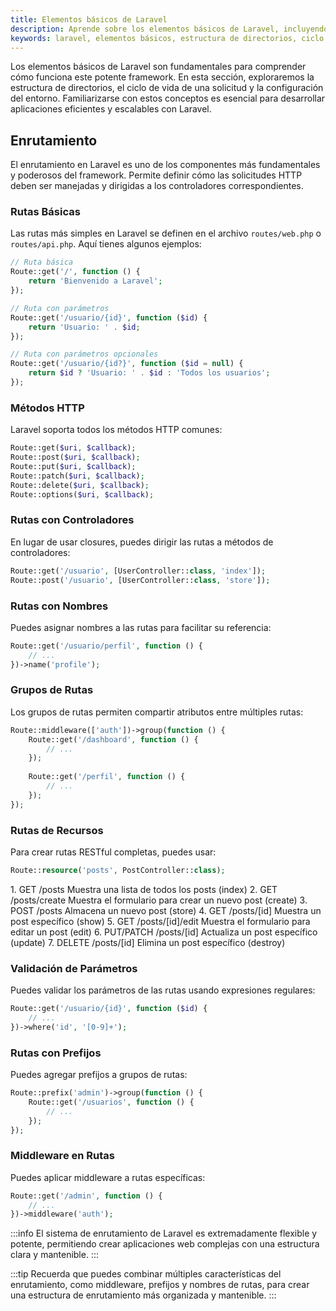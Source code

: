 ```yaml
---
title: Elementos básicos de Laravel
description: Aprende sobre los elementos básicos de Laravel, incluyendo la estructura de directorios, el ciclo de vida de una solicitud y la configuración del entorno. Familiarízate con los componentes esenciales que forman la base de cualquier aplicación Laravel.
keywords: laravel, elementos básicos, estructura de directorios, ciclo de vida de una solicitud, configuración del entorno, componentes esenciales
---
```





Los elementos básicos de Laravel son fundamentales para comprender cómo funciona este potente framework. En esta sección, exploraremos la estructura de directorios, el ciclo de vida de una solicitud y la configuración del entorno. Familiarizarse con estos conceptos es esencial para desarrollar aplicaciones eficientes y escalables con Laravel.

## Enrutamiento

El enrutamiento en Laravel es uno de los componentes más fundamentales y poderosos del framework. Permite definir cómo las solicitudes HTTP deben ser manejadas y dirigidas a los controladores correspondientes.

### Rutas Básicas

Las rutas más simples en Laravel se definen en el archivo `routes/web.php` o `routes/api.php`. Aquí tienes algunos ejemplos:

```php
// Ruta básica
Route::get('/', function () {
    return 'Bienvenido a Laravel';
});

// Ruta con parámetros
Route::get('/usuario/{id}', function ($id) {
    return 'Usuario: ' . $id;
});

// Ruta con parámetros opcionales
Route::get('/usuario/{id?}', function ($id = null) {
    return $id ? 'Usuario: ' . $id : 'Todos los usuarios';
});
```

### Métodos HTTP

Laravel soporta todos los métodos HTTP comunes:

```php
Route::get($uri, $callback);
Route::post($uri, $callback);
Route::put($uri, $callback);
Route::patch($uri, $callback);
Route::delete($uri, $callback);
Route::options($uri, $callback);
```

### Rutas con Controladores

En lugar de usar closures, puedes dirigir las rutas a métodos de controladores:

```php
Route::get('/usuario', [UserController::class, 'index']);
Route::post('/usuario', [UserController::class, 'store']);
```

### Rutas con Nombres

Puedes asignar nombres a las rutas para facilitar su referencia:

```php
Route::get('/usuario/perfil', function () {
    // ...
})->name('profile');
```

### Grupos de Rutas

Los grupos de rutas permiten compartir atributos entre múltiples rutas:

```php
Route::middleware(['auth'])->group(function () {
    Route::get('/dashboard', function () {
        // ...
    });
    
    Route::get('/perfil', function () {
        // ...
    });
});
```

### Rutas de Recursos

Para crear rutas RESTful completas, puedes usar:

```php
Route::resource('posts', PostController::class);
```

<Steps>
1. GET /posts
    Muestra una lista de todos los posts (index)
2. GET /posts/create
    Muestra el formulario para crear un nuevo post (create)
3. POST /posts
    Almacena un nuevo post (store)
4. GET /posts/[id]
    Muestra un post específico (show)
5. GET /posts/[id]/edit
    Muestra el formulario para editar un post (edit)
6. PUT/PATCH /posts/[id]
    Actualiza un post específico (update)
7. DELETE /posts/[id]
    Elimina un post específico (destroy)
</Steps>

### Validación de Parámetros

Puedes validar los parámetros de las rutas usando expresiones regulares:

```php
Route::get('/usuario/{id}', function ($id) {
    // ...
})->where('id', '[0-9]+');
```

### Rutas con Prefijos

Puedes agregar prefijos a grupos de rutas:

```php
Route::prefix('admin')->group(function () {
    Route::get('/usuarios', function () {
        // ...
    });
});
``` 

### Middleware en Rutas

Puedes aplicar middleware a rutas específicas:

```php
Route::get('/admin', function () {
    // ...
})->middleware('auth');
```

:::info
  El sistema de enrutamiento de Laravel es extremadamente flexible y potente, permitiendo crear aplicaciones web complejas con una estructura clara y mantenible.
:::

:::tip
  Recuerda que puedes combinar múltiples características del enrutamiento, como middleware, prefijos y nombres de rutas, para crear una estructura de enrutamiento más organizada y mantenible.
:::
